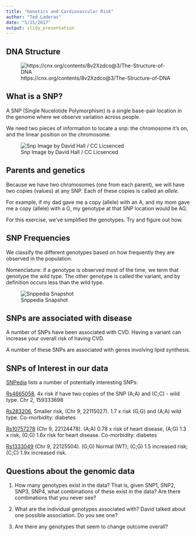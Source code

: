 ```yaml
---
title: "Genetics and Cardiovascular Risk"
author: "Ted Laderas"
date: "5/15/2017"
output: slidy_presentation
---
```


## DNA Structure

![https://cnx.org/contents/8v2Xzdco@3/The-Structure-of-DNA](image/dnaStructure.jpg)

## What is a SNP?

A SNP (Single Nucelotide Polymorphism) is a single base-pair location in the genome where we observe variation across people.

We need two pieces of information to locate a snp: the chromosome it's on, and the linear position on the chromosome.

![Snp Image by David Hall / CC Licsenced](image/snpDavidHall.png)

## Parents and genetics

Because we have two chromosomes (one from each parent), we will have two copies (values) at any SNP. Each of these copies is called an *allele*.

For example, if my dad gave me a copy (allele) with an A, and my mom gave me a copy (allele) with a G, my genotype at that SNP location would be AG.

For this exercise, we've simplified the genotypes. Try and figure out how.

## SNP Frequencies

We classify the different genotypes based on how frequently they are observed in the population. 

Nomenclature: if a genotype is observed most of the time, we term that genotype the wild type. The other genotype is called the variant, and by definition occurs less than the wild type.

![Snppedia Snapshot](image/snpFrequencies.png)

## SNPs are associated with disease

A number of SNPs have been associated with CVD. Having a variant can increase your overall risk of having CVD.

A number of these SNPs are associated with genes involving lipid synthesis. 

## SNPs of Interest in our data

[SNPedia](http://snpedia.com/index.php/Heart_disease) lists a number of potentially interesting SNPs:

[Rs4665058](http://snpedia.com/index.php/Rs4665058), 4x risk if have two copies of the SNP (A;A) and (C;C) - wild type. Chr 2, 159333698

[Rs283206](http://snpedia.com/index.php/Rs2383206), Smaller risk, (Chr 9, 22115027). 1.7 x risk (G;G) and (A;A) wild type. Co-morbidity: diabetes

[Rs10757278](http://snpedia.com/index.php/Rs10757278) (Chr 9, 22124478). (A;A) 0.78 x risk of heart disease, (A;G) 1.3 x risk, (G;G) 1.6x risk for heart disease. Co-morbidity: diabetes

[Rs1333049](http://snpedia.com/index.php/Rs1333049) (Chr 9, 22125504). (G;G) Normal (WT); (C;G) 1.5 increased risk; (C;C) 1.9x increased risk.

## Questions about the genomic data

1) How many genotypes exist in the data? That is, given SNP1, SNP2, SNP3, SNP4, what combinations of these exist in the data? Are there combinations that you never see?

2) What are the individual genotypes associated with? David talked about one possible association. Do you see one?

3) Are there any genotypes that seem to change outcome overall?
